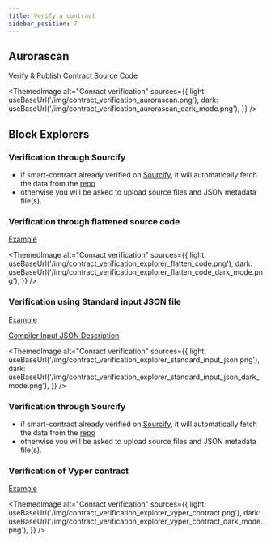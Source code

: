 ```yaml
---
title: Verify a contract
sidebar_position: 7
---
```


## Aurorascan


[Verify & Publish Contract Source Code](https://aurorascan.dev/verifyContract)

<ThemedImage
  alt="Conract verification"
  sources={{
    light: useBaseUrl('/img/contract_verification_aurorascan.png'),
    dark: useBaseUrl('/img/contract_verification_aurorascan_dark_mode.png'),
  }}
/>

## Block Explorers

### Verification through Sourcify

- if smart-contract already verified on [Sourcify](https://sourcify.dev/), it will automatically fetch the data from the [repo](https://repo.sourcify.dev/select-contract/)
- otherwise you will be asked to upload source files and JSON metadata file(s).

### Verification through flattened source code

[Example](https://explorer.mainnet.aurora.dev/address/0x9c821E39610376E755D903AEBfB0c5713A651622/verify-via-flattened-code/new)

<ThemedImage
  alt="Conract verification"
  sources={{
    light: useBaseUrl('/img/contract_verification_explorer_flatten_code.png'),
    dark: useBaseUrl('/img/contract_verification_explorer_flatten_code_dark_mode.png'),
  }}
/>

### Verification using Standard input JSON file

[Example](https://explorer.mainnet.aurora.dev/address/0x9c821E39610376E755D903AEBfB0c5713A651622/verify-via-standard-json-input/new)

[Compiler Input JSON Description](https://docs.soliditylang.org/en/latest/using-the-compiler.html#input-description)

<ThemedImage
  alt="Conract verification"
  sources={{
    light: useBaseUrl('/img/contract_verification_explorer_standard_input_json.png'),
    dark: useBaseUrl('/img/contract_verification_explorer_standard_input_json_dark_mode.png'),
  }}
/>

### Verification through Sourcify

- if smart-contract already verified on [Sourcify](https://sourcify.dev/), it will automatically fetch the data from the [repo](https://repo.sourcify.dev/select-contract/)
- otherwise you will be asked to upload source files and JSON metadata file(s).

### Verification of Vyper contract

[Example](https://explorer.mainnet.aurora.dev/address/0x9c821E39610376E755D903AEBfB0c5713A651622/contract_verifications/new)

<ThemedImage
  alt="Conract verification"
  sources={{
    light: useBaseUrl('/img/contract_verification_explorer_vyper_contract.png'),
    dark: useBaseUrl('/img/contract_verification_explorer_vyper_contract_dark_mode.png'),
  }}
/>
